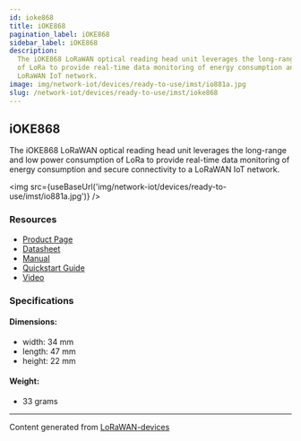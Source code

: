 ```yaml
---
id: ioke868
title: iOKE868
pagination_label: iOKE868
sidebar_label: iOKE868
description:
  The iOKE868 LoRaWAN optical reading head unit leverages the long-range and low power consumption
  of LoRa to provide real-time data monitoring of energy consumption and secure connectivity to a
  LoRaWAN IoT network.
image: img/network-iot/devices/ready-to-use/imst/io881a.jpg
slug: /network-iot/devices/ready-to-use/imst/ioke868
---
```



<LegacyContentBanner />

## iOKE868

The iOKE868 LoRaWAN optical reading head unit leverages the long-range and low power consumption of
LoRa to provide real-time data monitoring of energy consumption and secure connectivity to a LoRaWAN
IoT network.

<img src={useBaseUrl('img/network-iot/devices/ready-to-use/imst/io881a.jpg')} />

### Resources

- [Product Page](https://wireless-solutions.de/products/lora-solutions-by-imst/ioke868-lorawan-optical-unit/)
- [Datasheet](https://wireless-solutions.de/downloadfile/ioke868-documents/)
- [Manual](https://wireless-solutions.de/downloadfile/ioke868-documents/?ind=1684754240298&filename=iOKE868_LoRaWAN_UserManual_V1_2.pdf&wpdmdl=8233&refresh=648a291d3364c1686776093)
- [Quickstart Guide](https://wireless-solutions.de/downloadfile/ioke868-documents/?ind=1684754236765&filename=iOKE868_LoRaWAN_AN031_QuickStartGuide_V1_2.pdf&wpdmdl=8233&refresh=648a291d3370d1686776093)
- [Video](https://youtu.be/QeGTIGgXy8U)

### Specifications

#### Dimensions:

- width: 34 mm
- length: 47 mm
- height: 22 mm

#### Weight:

- 33 grams

---

Content generated from [LoRaWAN-devices](https://github.com/TheThingsNetwork/lorawan-devices)

